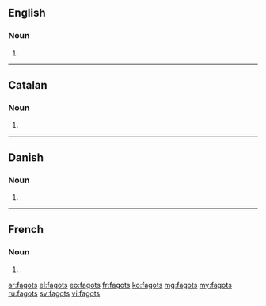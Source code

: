 ==English==

===Noun===
{{head|en}}

# {{plural of|fagot}}

----

==Catalan==

===Noun===
{{ca-noun-form}}

# {{plural of|fagot|lang=ca|nocat=1}}

----

==Danish==

===Noun===
{{head|da|noun form|g=c}}

# {{form of|genitive singular indefinite|fagot|lang=da}}

----

==French==

===Noun===
{{head|fr|g=m-p}}

# {{plural of|fagot|lang=fr}}

[[ar:fagots]]
[[el:fagots]]
[[eo:fagots]]
[[fr:fagots]]
[[ko:fagots]]
[[mg:fagots]]
[[my:fagots]]
[[ru:fagots]]
[[sv:fagots]]
[[vi:fagots]]